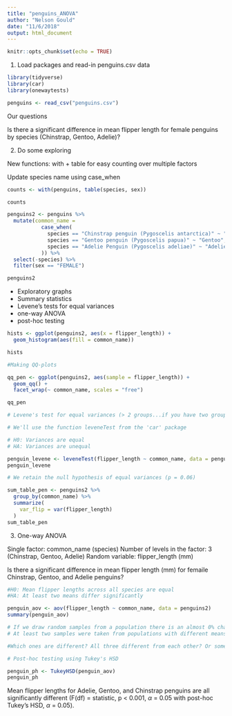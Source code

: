 ```yaml
---
title: "penguins_ANOVA"
author: "Nelson Gould"
date: "11/6/2018"
output: html_document
---
```


```r
knitr::opts_chunk$set(echo = TRUE)
```

1. Load packages and read-in penguins.csv data

```r

library(tidyverse)
library(car)
library(onewaytests)

penguins <- read_csv("penguins.csv")

```


Our questions

Is there a significant difference in mean flipper length for female penguins by species (Chinstrap, Gentoo, Adelie)?

2. Do some exploring 

New functions: with + table for easy counting over multiple factors 

Update species name using case_when

```r

counts <- with(penguins, table(species, sex))

counts

penguins2 <- penguins %>% 
  mutate(common_name = 
           case_when(
             species == "Chinstrap penguin (Pygoscelis antarctica)" ~ "Chinstrap",
             species == "Gentoo penguin (Pygoscelis papua)" ~ "Gentoo",
             species == "Adelie Penguin (Pygoscelis adeliae)" ~ "Adelie"
           )) %>% 
  select(-species) %>% 
  filter(sex == "FEMALE")

penguins2

```

- Exploratory graphs
- Summary statistics
- Levene's tests for equal variances
- one-way ANOVA
- post-hoc testing

```r

hists <- ggplot(penguins2, aes(x = flipper_length)) +
  geom_histogram(aes(fill = common_name)) 

hists

#Making QQ-plots

qq_pen <- ggplot(penguins2, aes(sample = flipper_length)) +
  geom_qq() +
  facet_wrap(~ common_name, scales = "free")

qq_pen

# Levene's test for equal variances (> 2 groups...if you have two groups, use the F-test for equal variances)

# We'll use the function leveneTest from the 'car' package

# H0: Variances are equal 
# HA: Variances are unequal

penguin_levene <- leveneTest(flipper_length ~ common_name, data = penguins2)
penguin_levene

# We retain the null hypothesis of equal variances (p = 0.06)

sum_table_pen <- penguins2 %>% 
  group_by(common_name) %>% 
  summarize(
    var_flip = var(flipper_length)
  )
sum_table_pen


```

3. One-way ANOVA

Single factor: common_name (species)
Number of levels in the factor: 3 (Chinstrap, Gentoo, Adelie)
Random variable: flipper_length (mm)

Is there a significant difference in mean flipper length (mm) for femaile Chinstrap, Gentoo, and Adelie penguins?

```r

#H0: Mean flipper lengths across all species are equal 
#HA: At least two means differ significantly

penguin_aov <- aov(flipper_length ~ common_name, data = penguins2)
summary(penguin_aov)

# If we draw random samples from a population there is an almost 0% chance that those sample means equal the sample means we found
# At least two samples were taken from populations with different means.

#Which ones are different? All three different from each other? Or something else?

# Post-hoc testing using Tukey's HSD

penguin_ph <- TukeyHSD(penguin_aov)
penguin_ph
```

Mean flipper lengths for Adelie, Gentoo, and Chinstrap penguins are all significantly different (F(df) = statistic, p < 0.001, $\alpha$ = 0.05 with post-hoc Tukey's HSD, $\alpha$ = 0.05).









